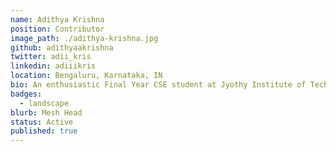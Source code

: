 ---
name: Adithya Krishna
position: Contributor
image_path: ./adithya-krishna.jpg
github: adithyaakrishna
twitter: adii_kris
linkedin: adiiikris
location: Bengaluru, Karnataka, IN
bio: An enthusiastic Final Year CSE student at Jyothy Institute of Technology, Bengaluru and trying to explore newer fields and a person who loves to contribute to Open Source Software. I'm also the type of person who says Yes! to everything spontaneously as I believe in utilizing every opportunity I can get and learning/upskilling myself in the mean process 👨‍💻
badges:
  - landscape
blurb: Mesh Head
status: Active
published: true
---
